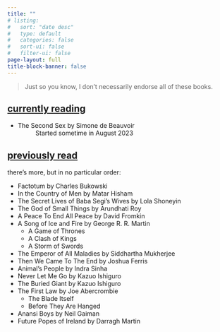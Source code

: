 ```yaml
---
title: ""
# listing:
#   sort: "date desc"
#   type: default
#   categories: false
#   sort-ui: false
#   filter-ui: false
page-layout: full
title-block-banner: false
---
```


> Just so you know, I don't necessarily endorse all of these books.

## <ins>currently reading</ins>
- The Second Sex by Simone de Beauvoir 
  : Started sometime in August 2023

## <ins>previously read</ins>

there's more, but in no particular order:

- Factotum by Charles Bukowski
- In the Country of Men by Matar Hisham
- The Secret Lives of Baba Segi's Wives by Lola Shoneyin
- The God of Small Things by Arundhati Roy
- A Peace To End All Peace by David Fromkin
- A Song of Ice and Fire by George R. R. Martin
  - A Game of Thrones
  - A Clash of Kings
  - A Storm of Swords
- The Emperor of All Maladies by Siddhartha Mukherjee
- Then We Came To The End by Joshua Ferris
- Animal's People by Indra Sinha
- Never Let Me Go by Kazuo Ishiguro
- The Buried Giant by Kazuo Ishiguro
- The First Law by Joe Abercrombie
  - The Blade Itself
  - Before They Are Hanged
- Anansi Boys by Neil Gaiman
- Future Popes of Ireland by Darragh Martin
